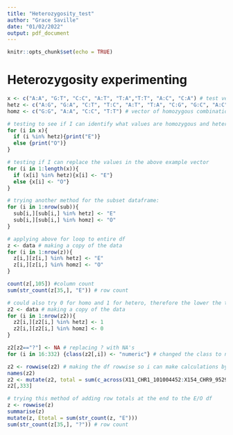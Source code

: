 ```yaml
---
title: "Heterozygosity_test"
author: "Grace Saville"
date: "01/02/2022"
output: pdf_document
---
```


```r
knitr::opts_chunk$set(echo = TRUE)
```

# Heterozygosity experimenting
```r
x <- c("A:A", "G:T", "C:C", "A:T", "T:A","T:T", "A:C", "C:A") # test vector
hetz <- c("A:G", "G:A", "C:T", "T:C", "A:T", "T:A", "C:G", "G:C", "A:C", "C:A", "G:T", "T:G") # vector of heterozygous combinations
homz <- c("G:G", "A:A", "C:C", "T:T") # vector of homozygous combinations

# testing to see if I can identify what values are homozygous and heterozygous within an example vector
for (i in x){
  if (i %in% hetz){print("E")}
  else {print("O")}
}

# testing if I can replace the values in the above example vector 
for (i in 1:length(x)){
  if (x[i] %in% hetz){x[i] <- "E"}
  else {x[i] <- "O"}
}

# trying another method for the subset dataframe:
for (i in 1:nrow(sub)){
  sub[i,][sub[i,] %in% hetz] <- "E"
  sub[i,][sub[i,] %in% homz] <- "O"
}

# applying above for loop to entire df
z <- data # making a copy of the data
for (i in 1:nrow(z)){
  z[i,][z[i,] %in% hetz] <- "E"
  z[i,][z[i,] %in% homz] <- "O"
}

count(z[,105]) #column count
sum(str_count(z[35,], "E")) # row count

# could also try 0 for homo and 1 for hetero, therefore the lower the totals the lower the heterozygousity, however the number of NA's could interfere with the totals
z2 <- data # making a copy of the data
for (i in 1:nrow(z2)){
  z2[i,][z2[i,] %in% hetz] <- 1
  z2[i,][z2[i,] %in% homz] <- 0
}

z2[z2=="?"] <- NA # replacing ? with NA's 
for (i in 16:332) {class(z2[,i]) <- "numeric"} # changed the class to numeric for each column so the totals can be computed (wouldn't work without for loop for some reason?)

z2 <- rowwise(z2) # making the df rowwise so i can make calculations by row easier
names(z2)
z2 <- mutate(z2, total = sum(c_across(X11_CHR1_101004452:X154_CHR9_95290356), na.rm = TRUE))
z2[,333]

# trying this method of adding row totals at the end to the E/O df
z <- rowwise(z)
summarise(z)
mutate(z, Etotal = sum(str_count(z, "E")))
sum(str_count(z[35,], "?")) # row count

```

